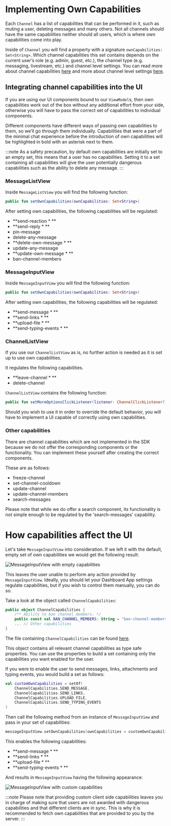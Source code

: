 # Implementing Own Capabilities

Each `Channel` has a list of capabilities that can be performed in it, such as muting a user, deleting messages and many
others. Not all channels should have the same capabilities neither should all users, which is where own capabilities
come into play.

Inside of `Channel` you will find a property with a signature `ownCapabilities: Set<String>`. Which channel capabilities
this set contains depends on the current user’s role (e.g. admin, guest, etc.), the channel type (e.g. messaging,
livestream, etc.) and channel level settings. You can read more about channel
capabilities [here](https://getstream.io/chat/docs/android/channel_capabilities/?language=kotlin) and more about channel
level settings [here](https://getstream.io/chat/docs/android/channel-level_settings/).

## Integrating channel capabilities into the UI

If you are using our UI components bound to our `ViewModel`s, then own capabilities work out of the box without any
additional effort from your side, otherwise you will have to pass the correct set of capabilities to individual components.

Different components have different ways of passing own capabilities to them, so we’ll go through them individually.
Capabilities that were a part of the minimal chat experience before the introduction of own capabilities will be highlighted in bold with an asterisk next to them.

:::note
As a safety precaution, by default own capabilities are initially set to an empty set, this means that a user has no capabilities. Setting it to a set containing all capabilities will give the user potentially dangerous capabilities such as the ability to delete any message.
:::

### MessageListView

Inside `MessageListView` you will find the following function:

```kotlin
public fun setOwnCapabilities(ownCapabilities: Set<String>)
```

After setting own capabilities, the following capabilities will be regulated:

- **send-reaction * **
- **send-reply * **
- pin-message
- delete-any-message
- **delete-own-message * **
- update-any-message
- **update-own-message * **
- ban-channel-members

### MessageInputView

Inside `MessageInputView` you will find the following function:

```kotlin
public fun setOwnCapabilities(ownCapabilities: Set<String>)
```

After setting own capabilities, the following capabilities will be regulated:

- **send-message * **
- **send-links * **
- **upload-file * **
- **send-typing-events * **

### ChannelListView

If you use our `ChannelListView` as is, no further action is needed as it is set up to use own
capabilities.

It regulates the following capabilities.

- **leave-channel * **
- delete-channel

`ChannelListView` contains the following function:

```kotlin
public fun setMoreOptionsClickListener(listener: ChannelClickListener?)
```

Should you wish to use it in order to override the default behavior, you will have to implement a UI capable of
correctly using own capabilities.

### Other capabilities

There are channel capabilities which are not implemented in the SDK because we do not offer the corresponding components
or the functionality.
You can implement these yourself after creating the correct components.

These are as follows:

- freeze-channel
- set-channel-cooldown
- update-channel
- update-channel-members
- search-messages

Please note that while we do offer a search component, its functionality is not simple enough to be regulated by the 'search-messages' capability.

# How capabilities affect the UI

Let's take `MessageInputView` into consideration.
If we left it with the default, empty set of own capabilities we would get the following result:

![MessageInputView with empty capabilities](../../assets/own_capabilities_message_input_view_empty_capabilities.png)

This leaves the user unable to perform any action provided by `MessageInputView`.
Ideally, you should let your Dashboard App settings regulate capabilities, but if you wish to control them manually, you can do so.

Take a look at the object called `ChannelCapabilities`:

```kotlin
public object ChannelCapabilities {
    /** Ability to ban channel members. */
    public const val BAN_CHANNEL_MEMBERS: String = "ban-channel-members"
    ... // Other capabilities
}
```
The file containing `ChannelCapabilities` can be
found [here](https://github.com/GetStream/stream-chat-android/blob/0f1f54e912baf7a7284d9a4d1435fb6743aa9c78/stream-chat-android-client/src/main/java/io/getstream/chat/android/client/models/ChannelCapabilities.kt#L29).

This object contains all relevant channel capabilities as type safe properties.
You can use the properties to build a set containing only the capabilities you want enabled for the user.

If you were to enable the user to send messages, links, attachments and typing events, you would build a set as follows:

```kotlin
val customOwnCapabilities = setOf(
    ChannelCapabilities.SEND_MESSAGE,
    ChannelCapabilities.SEND_LINKS,
    ChannelCapabilities.UPLOAD_FILE,
    ChannelCapabilities.SEND_TYPING_EVENTS
)
```

Then call the following method from an instance of `MessageInputView` and pass in your set of capabilities:

```kotlin
messageInputView.setOwnCapabilities(ownCapabilities = customOwnCapabilities)
```

This enables the following capabilities:

- **send-message * **
- **send-links * **
- **upload-file * **
- **send-typing-events * **

And results in `MessageInputView` having the following appearance:

![MessageInputView with custom capabilities](../../assets/own_capabilities_message_input_view_with_capabilities.png)

:::note
Please note that providing custom client side capabilities leaves you in charge of making sure that users are not awarded with dangerous capabilities and that different clients are in sync.
This is why it is recommended to fetch own capabilities that are provided to you by the server.
:::